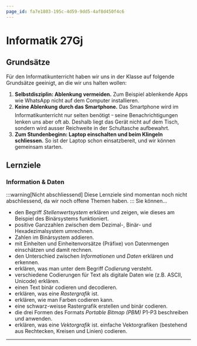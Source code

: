 ```yaml
---
page_id: fa7e1803-195c-4d59-9dd5-4af8d450f4c6
---
```


# Informatik 27Gj
<Semesterplan termine={termine} />

## Grundsätze
Für den Informatikunterricht haben wir uns in der Klasse auf folgende Grundsätze geeinigt, an die wir uns halten wollen:
1. **Selbstdisziplin: Ablenkung vermeiden.** Zum Beispiel ablenkende Apps wie WhatsApp nicht auf dem Computer installieren.
2. **Keine Ablenkung durch das Smartphone.** Das Smartphone wird im Informatikunterricht nur selten benötigt ᠆ seine Benachrichtigungen lenken uns aber oft ab. Deshalb liegt das Gerät nicht auf dem Tisch, sondern wird ausser Reichweite in der Schultasche aufbewahrt.
3. **Zum Stundenbeginn: Laptop einschalten und beim Klingeln schliessen.** So ist der Laptop schon einsatzbereit, und wir können gemeinsam starten.

## Lernziele
### Information & Daten
:::warning[Nicht abschliessend]
Diese Lernziele sind momentan noch nicht abschliessend, da wir noch offene Themen haben.
:::
Sie können...
- den Begriff _Stellenwertsystem_ erklären und zeigen, wie dieses am Beispiel des Binärsystems funktioniert.
- positive Ganzzahlen zwischen dem Dezimal-, Binär- und Hexadezimalsystem umrechnen.
- Zahlen im Binärsystem addieren.
- mit Einheiten und Einheitenvorsätze (Präfixe) von Datenmengen einschätzen und damit rechnen.
- den Unterschied zwischen _Informationen_ und _Daten_ erklären und erkennen.
- erklären, was man unter dem Begriff _Codierung_ versteht.
- verschiedene Codierungen für Text als digitale Daten wie (z.B. ASCII, Unicode) erklären.
- einen Text binär codieren und decodieren.
- erklären, was eine _Rastergrafik_ ist.
- erklären, wie man Farben codieren kann.
- eine schwarz-weisse Rastergrafik erstellen und binär codieren.
- die drei Formen des Formats _Portable Bitmap (PBM)_ P1-P3 beschreiben und anwenden.
- erklären, was eine _Vektorgrafik_ ist.
einfache Vektorgrafiken (bestehend aus Rechtecken, Kreisen und Linien) codieren.

---